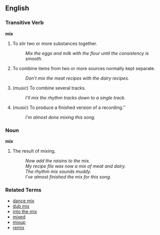 ==English==

===Transitive Verb===
'''mix'''

# To stir two or more substances together.
#: ''Mix the eggs and milk with the flour until the consistency is smooth.''
# To combine items from two or more sources normally kept separate.
#: ''Don't mix the meat recipes with the dairy recipes.''
# (''music'') To combine several tracks.
#: ''I'll mix the rhythm tracks down to a single track.''
# (''music'') To produce a finished version of a recording.''
#: ''I'm almost done mixing this song.''

===Noun===
'''mix'''

# The result of mixing.
#: ''Now add the raisins to the mix.''
#: ''My recipe file was now a mix of meat and dairy.''
#: ''The rhythm mix sounds muddy.''
#: ''I've almost finished the mix for this song.''

===Related Terms===
*[[dance mix]]
*[[dub mix]]
*[[into the mix]]
*[[mixed]]
*[[mixup]]
*[[remix]]